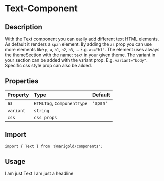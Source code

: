
<Meta title="Components/Text" />

# Text-Component

## Description

With the Text component you can easily add different text HTML elements. As default it renders a `span` element.
By adding the `as` prop you can use more elements like `p`, `a`, `h1`, `h2`, `h3`, ... E.g. `as="h1"`.
The element uses always the themeSection with the name: `text` in your given theme. The variant in your section can be added with the variant prop. E.g. `variant="body"`.
Specific css style prop can also be added.

## Properties

| Property  | Type                       | Default  |
| :-------- | :------------------------- | :------- |
| `as`      | `HTMLTag`, `ComponentType` | `'span'` |
| `variant` | `string`                   |          |
| `css`     | `css props`                |          |

## Import

```tsx
import { Text } from '@marigold/components';
```

## Usage

<Preview>
  <Story name="text">
    <MarigoldProvider theme={theme}>
      <Text as="p" variant="body">
        I am just Text
      </Text>
    </MarigoldProvider>
  </Story>
</Preview>

<Preview>
  <Story name="text2">
    <MarigoldProvider theme={theme}>
      <Text as="h1" variant="heading">
        I am just a headline
      </Text>
    </MarigoldProvider>
  </Story>
</Preview>
